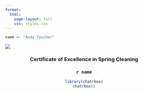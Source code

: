 ```yaml
---
format: 
  html:
    page-layout: full
    css: styles.css
---
```


```r
name <- "Andy Teucher"
```

![](ribbon.jpg)

<center>

### Certificate of Excellence in Spring Cleaning

### `r name`

```r
library(chatrbox)
chatrbox()


```

</center>
